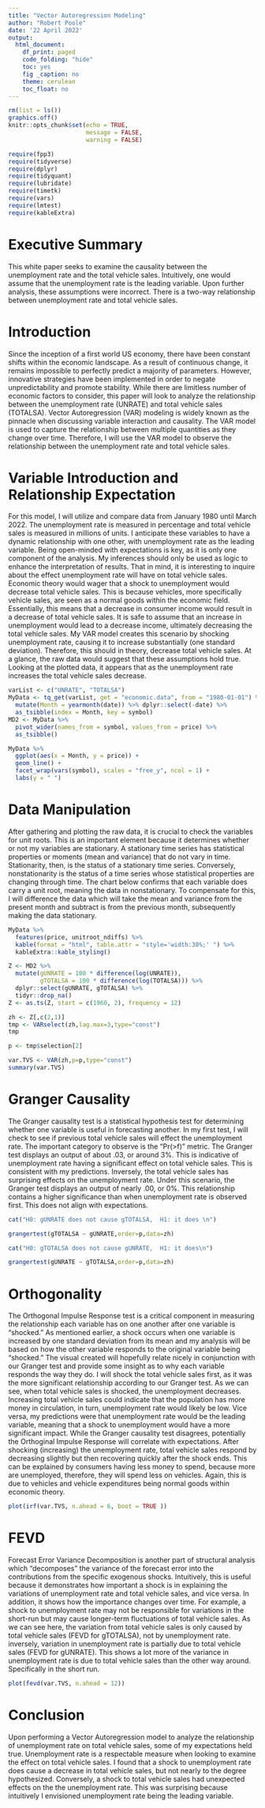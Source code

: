 ```yaml
---
title: "Vector Autoregression Modeling"
author: "Robert Poole"
date: '22 April 2022'
output: 
  html_document:
    df_print: paged
    code_folding: "hide"
    toc: yes
    fig _caption: no
    theme: cerulean
    toc_float: no
---
```


```r
rm(list = ls())
graphics.off()
knitr::opts_chunk$set(echo = TRUE,
                      message = FALSE,
                      warning = FALSE)
```

```r
require(fpp3)
require(tidyverse)
require(dplyr)
require(tidyquant)
require(lubridate)
require(timetk)
require(vars)
require(lmtest)
require(kableExtra)
```

# Executive Summary 
This white paper seeks to examine the causality between the unemployment rate and the total vehicle sales. Intuitively, one would assume that the unemployment rate is the leading variable. Upon further analysis, these assumptions were incorrect. There is a two-way relationship between unemployment rate and total vehicle sales. 

# Introduction
Since the inception of a first world US economy, there have been constant shifts within the economic landscape. As a result of continuous change, it remains impossible to perfectly predict a majority of parameters. However, innovative strategies have been implemented in order to negate unpredictability and promote stability. While there are limitless number of economic factors to consider, this paper will look to analyze the relationship between the unemployment rate (UNRATE) and total vehicle sales (TOTALSA). Vector Autoregression (VAR) modeling is widely known as the pinnacle when discussing variable interaction and causality. The VAR model is used to capture the relationship between multiple quantities as they change over time. Therefore, I will use the VAR model to observe the relationship between the unemployment rate and total vehicle sales. 

# Variable Introduction and Relationship Expectation 
For this model, I will utilize and compare data from January 1980 until March 2022. The unemployment rate is measured in percentage and total vehicle sales is measured in millions of units. I anticipate these variables to have a dynamic relationship with one other, with unemployment rate as the leading variable. Being open-minded with expectations is key, as it is only one component of the analysis. My inferences should only be used as logic to enhance the interpretation of results. That in mind, it is interesting to inquire about the effect unemployment rate will have on total vehicle sales. Economic theory would wager that a shock to unemployment would decrease total vehicle sales. This is because vehicles, more specifically vehicle sales, are seen as a normal goods within the economic field. Essentially, this means that a decrease in consumer income would result in a decrease of total vehicle sales. It is safe to assume that an increase in unemployment would lead to a decrease income, ultimately decreasing the total vehicle sales. My VAR model creates this scenario by shocking unemployment rate, causing it to increase substantially (one standard deviation). Therefore, this should in theory, decrease total vehicle sales. At a glance, the raw data would suggest that these assumptions hold true. Looking at the plotted data, it appears that as the unemployment rate increases the total vehicle sales decrease. 


```r
varList <- c("UNRATE", "TOTALSA")
MyData <- tq_get(varList, get = "economic.data", from = "1980-01-01") %>%
  mutate(Month = yearmonth(date)) %>% dplyr::select(-date) %>%
  as_tsibble(index = Month, key = symbol)
MD2 <- MyData %>%
  pivot_wider(names_from = symbol, values_from = price) %>%
  as_tsibble()

```

```r
MyData %>%
  ggplot(aes(x = Month, y = price)) +
  geom_line() +
  facet_wrap(vars(symbol), scales = "free_y", ncol = 1) +
  labs(y = " ")
```

# Data Manipulation
After gathering and plotting the raw data, it is crucial to check the variables for unit roots. This is an important element because it determines whether or not my variables are stationary. A stationary time series has statistical properties or moments (mean and variance) that do not vary in time. Stationarity, then, is the status of a stationary time series. Conversely, nonstationarity is the status of a time series whose statistical properties are changing through time. The chart below confirms that each variable does carry a unit root, meaning the data in nonstationary. To compensate for this, I will difference the data which will take the mean and variance from the present month and subtract is from the previous month, subsequently making the data stationary. 

```r
MyData %>% 
  features(price, unitroot_ndiffs) %>% 
  kable(format = "html", table.attr = "style='width:30%;' ") %>% 
  kableExtra::kable_styling()
```


```r
Z <- MD2 %>%
  mutate(gUNRATE = 100 * difference(log(UNRATE)),
         gTOTALSA = 100 * difference(log(TOTALSA))) %>%
  dplyr::select(gUNRATE, gTOTALSA) %>% 
  tidyr::drop_na()
Z <- as.ts(Z, start = c(1960, 2), frequency = 12)
```


```r
zh <- Z[,c(2,1)]
tmp <- VARselect(zh,lag.max=3,type="const")
tmp
```

```r
p <- tmp$selection[2]
```

```r
var.TVS <- VAR(zh,p=p,type="const")
summary(var.TVS)
```

# Granger Causality
The Granger causality test is a statistical hypothesis test for determining whether one variable is useful in forecasting another. In my first test, I will check to see if previous total vehicle sales will effect the unemployment rate. The important category to observe is the "Pr(>f)" metric. The Granger test displays an output of about .03, or around 3%. This is indicative of unemployment rate having a significant effect on total vehicle sales. This is consistent with my predictions. Inversely, the total vehicle sales has surprising effects on the unemployment rate. Under this scenario, the Granger test displays an output of nearly .00, or 0%. This relationship contains a higher significance than when unemployment rate is observed first. This does not align with expectations. 

```r
cat("H0: gUNRATE does not cause gTOTALSA,  H1: it does \n")
```

```r
grangertest(gTOTALSA ~ gUNRATE,order=p,data=zh)
```

```r
cat("H0: gTOTALSA does not cause gUNRATE,  H1: it does\n")
```

```r
grangertest(gUNRATE ~ gTOTALSA,order=p,data=zh)
```

# Orthogonality
The Orthogonal Impulse Response test is a critical component in measuring the relationship each variable has on one another after one variable is "shocked." As mentioned earlier, a shock occurs when one variable is increased by one standard deviation from its mean and my analysis will be based on how the other variable responds to the original variable being "shocked." The visual created will hopefully relate nicely in conjunction with our Granger test and provide some insight as to why each variable responds the way they do. I will shock the total vehicle sales first, as it was the more significant relationship according to our Granger test. As we can see, when total vehicle sales is shocked, the unemployment decreases. Increasing total vehicle sales could indicate that the population has more money in circulation, in turn, unemployment rate would likely be low. Vice versa, my predictions were that unemployment rate would be the leading variable, meaning that a shock to unemployment would have a more significant impact. While the Granger causality test disagrees, potentially the Orthoginal Impulse Response will correlate with expectations. After shocking (increasing) the unemployment rate, total vehicle sales respond by decreasing slightly but then recovering quickly after the shock ends. This can be explained by consumers having less money to spend, because more are unemployed, therefore, they will spend less on vehicles. Again, this is due to vehicles and vehicle expenditures being normal goods within economic theory. 
```r
plot(irf(var.TVS, n.ahead = 6, boot = TRUE ))
```

# FEVD
Forecast Error Variance Decomposition is another part of structural analysis which "decomposes" the variance of the forecast error into the contributions from the specific exogenous shocks. Intuitively, this is useful because it demonstrates how important a shock is in explaining the variations of unemployment rate and total vehicle sales, and vice versa. In addition, it shows how the importance changes over time. For example, a shock to unemployment rate may not be responsible for variations in the short-run but may cause longer-term fluctuations of total vehicle sales. As we can see here, the variation from total vehicle sales is only caused by total vehicle sales (FEVD for gTOTALSA), not by unemployment rate. inversely, variation in unemployment rate is partially due to total vehicle sales (FEVD for gUNRATE). This shows a lot more of the variance in unemployment rate is due to total vehicle sales than the other way around. Specifically in the short run. 

```r
plot(fevd(var.TVS, n.ahead = 12))
```

# Conclusion 
Upon performing a Vector Autoregression model to analyze the relationship of unemployment rate on total vehicle sales, some of my expectations held true. Unemployment rate is a respectable measure when looking to examine the effect on total vehicle sales. I found that a shock to unemployment rate does cause a decrease in total vehicle sales, but not nearly to the degree hypothesized. Conversely, a shock to total vehicle sales had unexpected effects on the the unemployment rate. This was surprising because intuitively I envisioned unemployment rate being the leading variable. 